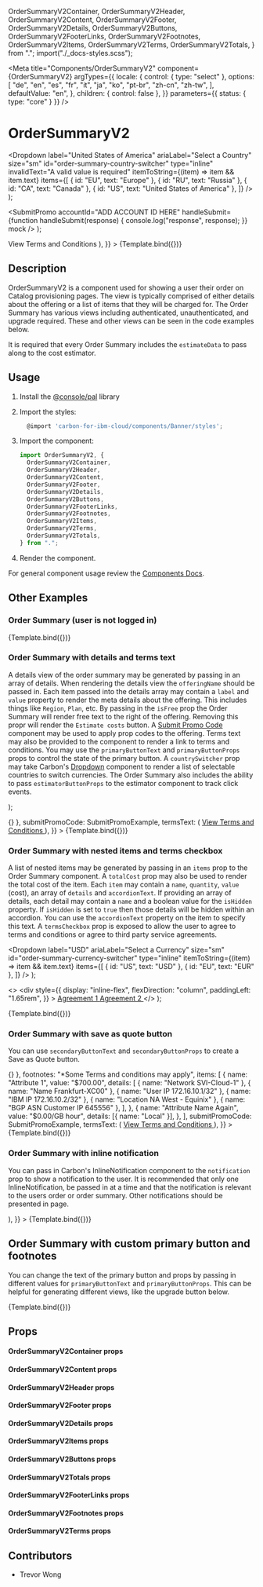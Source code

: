   OrderSummaryV2Container,
  OrderSummaryV2Header,
  OrderSummaryV2Content,
  OrderSummaryV2Footer,
  OrderSummaryV2Details,
  OrderSummaryV2Buttons,
  OrderSummaryV2FooterLinks,
  OrderSummaryV2Footnotes,
  OrderSummaryV2Items,
  OrderSummaryV2Terms,
  OrderSummaryV2Totals,
} from ".";
import("./_docs-styles.scss");

<Meta
  title="Components/OrderSummaryV2"
  component={OrderSummaryV2}
  argTypes={{
    locale: {
      control: { type: "select" },
      options: [
        "de",
        "en",
        "es",
        "fr",
        "it",
        "ja",
        "ko",
        "pt-br",
        "zh-cn",
        "zh-tw",
      ],
      defaultValue: "en",
    },
    children: { control: false },
  }}
  parameters={{ status: { type: "core" } }}
/>

# OrderSummaryV2


  <Dropdown
    label="United States of America"
    ariaLabel="Select a Country"
    size="sm"
    id="order-summary-country-switcher"
    type="inline"
    invalidText="A valid value is required"
    itemToString={(item) => item && item.text}
    items={[
      { id: "EU", text: "Europe" },
      { id: "RU", text: "Russia" },
      { id: "CA", text: "Canada" },
      { id: "US", text: "United States of America" },
    ]}
  />
);

  <SubmitPromo
    accountId="ADD ACCOUNT ID HERE"
    handleSubmit={function handleSubmit(response) {
      console.log("response", response);
    }}
    mock
  />
);

<Canvas>
  <Story
    name="Demo"
    args={{
      estimateData: {},
      countrySwitcher: DropdownExample,
      totalCost: "$700.00",
      primaryButtonText: "Create",
      subTotalItems: [
        { label: "Subtotal", value: "$30.47", key: "subtotal-item-1" },
        { label: "Discount", value: "$20.47", key: "subtotal-discount-1" },
      ],
      items: [
        {
          name: "Attribute 1",
          value: "$700.00",
          details: [
            { name: "Network SVI-Cloud-1" },
            { name: "Name Frankfurt-XC00" },
            { name: "User IP 172.16.10.1/32" },
            { name: "IBM IP 172.16.10.2/32" },
            { name: "Location NA West - Equinix" },
            { name: "BGP ASN Customer IP 645556" },
          ],
        },
        {
          name: "Attribute Name Again",
          value: "$0.00/GB hour",
          details: [{ name: "Local" }],
        },
      ],
      submitPromoCode: SubmitPromoExample,
      termsText: (
        <a className="cds--link" href="#">
          View Terms and Conditions
        </a>
      ),
    }}
  >
    {Template.bind({})}
  </Story>
</Canvas>

## Description

OrderSummaryV2 is a component used for showing a user their order on Catalog
provisioning pages. The view is typically comprised of either details about the
offering or a list of items that they will be charged for. The Order Summary has
various views including authenticated, unauthenticated, and upgrade required.
These and other views can be seen in the code examples below.

It is required that every Order Summary includes the `estimateData` to pass
along to the cost estimator.

## Usage

1.  Install the
    [@console/pal](https://github.ibm.com/ibmcloud/pal#how-to-install-and-use)
    library
2.  Import the styles:

    ```js
      @import 'carbon-for-ibm-cloud/components/Banner/styles';
    ```

3.  Import the component:

    ```js
    import OrderSummaryV2, {
      OrderSummaryV2Container,
      OrderSummaryV2Header,
      OrderSummaryV2Content,
      OrderSummaryV2Footer,
      OrderSummaryV2Details,
      OrderSummaryV2Buttons,
      OrderSummaryV2FooterLinks,
      OrderSummaryV2Footnotes,
      OrderSummaryV2Items,
      OrderSummaryV2Terms,
      OrderSummaryV2Totals,
    } from ".";
    ```

4.  Render the component.

For general component usage review the
[Components Docs](https://pages.github.ibm.com/ibmcloud/pal/development-guidelines/components/overview).

## Other Examples

### Order Summary (user is not logged in)

<Canvas>
  <Story
    name="Demo-user-not-logged-in"
    args={{
      primaryButtonText: "Create",
      loginLink: "/login",
      estimateData: {},
    }}
  >
    {Template.bind({})}
  </Story>
</Canvas>

### Order Summary with details and terms text

A details view of the order summary may be generated by passing in an array of
details. When rendering the details view the `offeringName` should be passed in.
Each item passed into the details array may contain a `label` and `value`
property to render the meta details about the offering. This includes things
like `Region`, `Plan`, etc. By passing in the `isFree` prop the Order Summary
will render free text to the right of the offering. Removing this propr will
render the `Estimate costs` button. A
[Submit Promo Code](/connected/submit-promo/code) component may be used to apply
prop codes to the offering. Terms text may also be provided to the component to
render a link to terms and conditions. You may use the `primaryButtonText` and
`primaryButtonProps` props to control the state of the primary button. A
`countrySwitcher` prop may take Carbon's
[Dropdown](https://www.carbondesignsystem.com/components/dropdown/code/)
component to render a list of selectable countries to switch currencies. The
Order Summary also includes the ability to pass `estimatorButtonProps` to the
estimator component to track click events.

  <InlineNotification
    statusIconDescription="info:"
    iconDescription="describes the close button"
    kind="info"
    notificationType="inline"
    role="alert"
    subtitle="Upgrade to a Pay-as-you-go account and receive a $200 credit."
    title="This plan is not available with your current account type."
  />
);

<Canvas>
  <Story
    name="Demo-with-details"
    args={{
      estimateData: {},
      notifications: notificationsExample,
      countrySwitcher: DropdownExample,
      primaryButtonText: "Create",
      details: [
        {
          title: "Cloud Pak for Integration",
          attributes: [
            { label: "Installation environment", value: "Red Hat OpenShift" },
            { label: "Red Hat OpenShift cluster", value: "" },
            { label: "Project", value: "" },
            { label: "Resource group", value: "Default" },
          ],
        },
        {
          title: "IBM Passport Advantage",
          attributes: [
            {
              label: "Name",
              value:
                "IBM Cloud Pak for Integration Enterprise Edition per Virtual Processor Core License + SW Subscription & Support 12 Months",
            },
            { label: "Owner ID", value: "IBMid-XXXXXXXXXX" },
            { label: "Part number", value: "D20zBLL" },
            { label: "Effective dates", value: "01/01/1970 - 12/31/9999" },
          ],
        },
      ],
      primaryButtonProps: { onClick: () => {} },
      submitPromoCode: SubmitPromoExample,
      termsText: (
        <a className="cds--link" href="#">
          View Terms and Conditions
        </a>
      ),
    }}
  >
    {Template.bind({})}
  </Story>
</Canvas>

### Order Summary with nested items and terms checkbox

A list of nested items may be generated by passing in an `items` prop to the
Order Summary component. A `totalCost` prop may also be used to render the total
cost of the item. Each `item` may contain a `name`, `quantity`, `value` (cost),
an array of `details` and `accordionText`. If providing an array of details,
each detail may contain a `name` and a boolean value for the `isHidden`
property. If `isHidden` is set to `true` then those details will be hidden
within an accordion. You can use the `accordionText` property on the item to
specify this text. A `termsCheckbox` prop is exposed to allow the user to agree
to terms and conditions or agree to third party service agreements.

  <Dropdown
    label="USD"
    ariaLabel="Select a Currency"
    size="sm"
    id="order-summary-currency-switcher"
    type="inline"
    itemToString={(item) => item && item.text}
    items={[
      { id: "US", text: "USD" },
      { id: "EU", text: "EUR" },
    ]}
  />
);

  <>
    <Checkbox
      id="order-summary-check-box"
      indeterminate={false}
      labelText="I read and agree to the following Third-Party service Agreements:"
    />
    <div
      style={{
        display: "inline-flex",
        flexDirection: "column",
        paddingLeft: "1.65rem",
      }}
    >
      <a className="cds--link" href="#">
        Agreement 1
      </a>
      <a className="cds--link" href="#">
        Agreement 2
      </a>
    </div>
  </>
);

<Canvas>
  <Story
    name="Demo-nested-items"
    args={{
      estimateData: {},
      countrySwitcher: DropdownExample,
      currencySwitcher: CurrencyDropdown,
      termsCheckbox: CheckBoxExample,
      totalCost: "$241.00",
      primaryButtonText: "Create",
      items: [
        {
          name: "Attribute 1",
          value: "$700.00",
          details: [
            { name: "Network SVI-Cloud-1" },
            { name: "Name Frankfurt-XC00" },
            { name: "User IP 172.16.10.1/32" },
            { name: "IBM IP 172.16.10.2/32" },
            { name: "Location NA West - Equinix" },
            { name: "BGP ASN Customer IP 645556" },
          ],
        },
        {
          name: "Attribute Name Again",
          value: "$0.00/GB hour",
          details: [{ name: "Local" }],
        },
      ],
    }}
  >
    {Template.bind({})}
  </Story>
</Canvas>

### Order Summary with save as quote button

You can use `secondaryButtonText` and `secondaryButtonProps` to create a Save as
Quote button.

<Canvas>
  <Story
    name="Demo-save-btn"
    args={{
      estimateData: {},
      countrySwitcher: DropdownExample,
      totalCost: "$241.00",
      primaryButtonText: "Create",
      secondaryButtonText: "Save as quote",
      secondaryButtonProps: { onClick: () => {} },
      footnotes: "*Some Terms and conditions may apply",
      items: [
        {
          name: "Attribute 1",
          value: "$700.00",
          details: [
            { name: "Network SVI-Cloud-1" },
            { name: "Name Frankfurt-XC00" },
            { name: "User IP 172.16.10.1/32" },
            { name: "IBM IP 172.16.10.2/32" },
            { name: "Location NA West - Equinix" },
            { name: "BGP ASN Customer IP 645556" },
          ],
        },
        {
          name: "Attribute Name Again",
          value: "$0.00/GB hour",
          details: [{ name: "Local" }],
        },
      ],
      submitPromoCode: SubmitPromoExample,
      termsText: (
        <a className="cds--link" href="#">
          View Terms and Conditions
        </a>
      ),
    }}
  >
    {Template.bind({})}
  </Story>
</Canvas>

### Order Summary with inline notification

You can pass in Carbon's InlineNotification component to the `notification` prop
to show a notification to the user. It is recommended that only one
InlineNotification, be passed in at a time and that the notification is relevant
to the users order or order summary. Other notifications should be presented in
page.

<Canvas>
  <Story
    name="Demo-inline"
    args={{
      estimateData: {},
      primaryButtonText: "Upgrade",
      notifications: (
        <InlineNotification
          statusIconDescription="info:"
          iconDescription="describes the close button"
          kind="info"
          notificationType="inline"
          role="alert"
          subtitle="Upgrade to a Pay-as-you-go account and receive a $200 credit."
          title="This plan is not available with your current account type."
        />
      ),
    }}
  >
    {Template.bind({})}
  </Story>
</Canvas>

## Order Summary with custom primary button and footnotes

You can change the text of the primary button and props by passing in different
values for `primaryButtonText` and `primaryButtonProps`. This can be helpful for
generating different views, like the upgrade button below.

<Canvas>
  <Story
    name="Demo-footnotes"
    args={{
      estimateData: {},
      countrySwitcher: DropdownExample,
      totalCost: "$241.00",
      primaryButtonText: "Upgrade",
      footnotes: "*Some Terms and conditions may apply",
      items: [
        {
          "name": "Primary item",
          "quantity": 1,
          "items": [{
            "name": "Attribute 1",
            "value": "$700.00",
            "details": [
              {
                "name": "Network SVI-Cloud-1"
              },
              {
                "name": "Name Frankfurt-XC00"
              },
              {
                "name": "User IP 172.16.10.1/32"
              },
              {
                "name": "IBM IP 172.16.10.2/32"
              },
              {
                "name": "Location NA West - Equinix"
              },
              {
                "name": "BGP ASN Customer IP 645556"
              }
            ]
          }]
        },
        {
          name: "Attribute Name Again",
          value: "$0.00/GB hour",
          details: [{ name: "Local" }],
        },
      ],
      submitPromoCode: SubmitPromoExample,
    }}
  >
    {Template.bind({})}
  </Story>
</Canvas>

## Props

<ArgsTable of={OrderSummaryV2} />

#### OrderSummaryV2Container props

<ArgsTable of={OrderSummaryV2Container} />

#### OrderSummaryV2Content props

<ArgsTable of={OrderSummaryV2Content} />

#### OrderSummaryV2Header props

<ArgsTable of={OrderSummaryV2Header} />

#### OrderSummaryV2Footer props

<ArgsTable of={OrderSummaryV2Footer} />

#### OrderSummaryV2Details props

<ArgsTable of={OrderSummaryV2Details} />

#### OrderSummaryV2Items props

<ArgsTable of={OrderSummaryV2Items} />

#### OrderSummaryV2Buttons props

<ArgsTable of={OrderSummaryV2Buttons} />

#### OrderSummaryV2Totals props

<ArgsTable of={OrderSummaryV2Totals} />

#### OrderSummaryV2FooterLinks props

<ArgsTable of={OrderSummaryV2FooterLinks} />

#### OrderSummaryV2Footnotes props

<ArgsTable of={OrderSummaryV2Footnotes} />

#### OrderSummaryV2Terms props

<ArgsTable of={OrderSummaryV2Terms} />

## Contributors

- Trevor Wong
